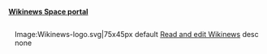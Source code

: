 '''[[:wikinews:Portal:Space|Wikinews Space portal]]'''<div style="float:right;margin-left:0.9em"> 
<imagemap> 
Image:Wikinews-logo.svg|75x45px 
default [[n:Main_Page|Read and edit Wikinews]]  
desc none </imagemap> </div>
{{Portal:太阳系/太阳系 news/Wikinews}}